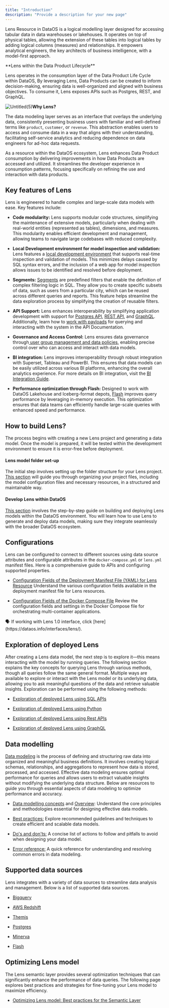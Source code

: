```yaml
---
title: "Introduction"
description: "Provide a description for your new page"
---
```


Lens Resource in DataOS is a logical modelling layer designed for accessing tabular data in data warehouses or lakehouses. It operates on top of physical tables, allowing the extension of these tables into logical tables by adding logical columns (measures) and relationships. It empowers analytical engineers, the key architects of business intelligence, with a model-first approach.

<Tip>
  **Lens within the Data Product Lifecycle**

  Lens operates in the consumption layer of the Data Product Life Cycle within DataOS, By leveraging Lens, Data Products can be created to inform decision-making, ensuring data is well-organized and aligned with business objectives. To consume it, Lens exposes APIs such as Postgres, REST, and GraphQL.
</Tip>

![Untitled(5)](/resources/lens/lens_diagram.jpg)**Why Lens?**

The data modeling layer serves as an interface that overlays the underlying data, consistently presenting business users with familiar and well-defined terms like `product`, `customer`, or `revenue`. This abstraction enables users to access and consume data in a way that aligns with their understanding, facilitating self-service analytics and reducing dependence on data engineers for ad-hoc data requests.

As a resource within the DataOS ecosystem, Lens enhances Data Product consumption by delivering improvements in how Data Products are accessed and utilized. It streamlines the developer experience in consumption patterns, focusing specifically on refining the use and interaction with data products.

## Key features of Lens

Lens  is engineered to handle complex and large-scale data models with ease. Key features include:

* **Code modularity:** Lens supports modular code structures, simplifying the maintenance of extensive models, particularly when dealing with real-world entities (represented as tables), dimensions, and measures. This modularity enables efficient development and management, allowing teams to navigate large codebases with reduced complexity.

* **Local Development environment for model inspection and validation:** Lens features a [local development environment](/resources/lens/optimizing_lens_testing_in_local_development/) that supports real-time inspection and validation of models. This minimizes delays caused by SQL syntax errors, and the inclusion of a web app for model inspection allows issues to be identified and resolved before deployment.

* **Segments:** [Segments](/resources/lens/working_with_segments/) are predefined filters that enable the definition of complex filtering logic in SQL. They allow you to create specific subsets of data, such as users from a particular city, which can be reused across different queries and reports. This feature helps streamline the data exploration process by simplifying the creation of reusable filters.

* **API Support:** Lens enhances interoperability by simplifying application development with support for [Postgres API](/resources/lens/exploration_of_deployed_lens_using_sql_apis/), [REST API](/resources/lens/exploration_of_deployed_lens_using_rest_apis/), and [GraphQL](/resources/lens/exploration_of_deployed_lens_using_graphql/). Additionally, learn how to [work with payloads](/resources/lens/working_with_payload/) for querying and interacting with the system in the API Documentation.

* **Governance and Access Control:** Lens ensures data governance through[ user group management and data policies](/resources/lens/working_with_user_groups_and_data_policies/), enabling precise control over who can access and interact with data models.

* **BI integration:** Lens improves interoperability through robust integration with Superset, Tableau and PowerBI. This ensures that data models can be easily utilized across various BI platforms, enhancing the overall analytics experience. For more details on BI integration, visit the [BI Integration Guide](/resources/lens/bi_integration/).

* **Performance optimization through Flash:** Designed to work with DataOS Lakehouse and Iceberg-format depots, [Flash](/resources/stacks/flash/) improves query performance by leveraging in-memory execution. This optimization ensures that data teams can efficiently handle large-scale queries with enhanced speed and performance.

## How to build Lens?

The process begins with creating a new Lens project and generating a data model. Once the model is prepared, it will be tested within the development environment to ensure it is error-free before deployment.

#### **Lens model folder set-up**

The initial step involves setting up the folder structure for your Lens project. [This section](/resources/lens/lens_model_folder_setup/) will guide you through organizing your project files, including the model configuration files and necessary resources, in a structured and maintainable way.

#### **Develop Lens within DataOS**

[This section](/resources/lens/lens_deployment/) involves the step-by-step guide on building and deploying Lens models within the DataOS environment. You will learn how to use Lens to generate and deploy data models, making sure they integrate seamlessly with the broader DataOS ecosystem.

## Configurations

Lens can be configured to connect to different sources using data source attributes and configurable attributes in the `docker-compose.yml` or `lens.yml` manifest files. Here is a comprehensive guide to APIs and configuring supported properties.

* [Configuration Fields of the Deployment Manifest File (YAML) for Lens Resource](/resources/lens/lens_manifest_attributes/)
  Understand the various configuration fields available in the deployment manifest file for Lens resources.

* [Configuration Fields of the Docker Compose File](/resources/lens/docker_compose_manifest_attributes/)
  Review the configuration fields and settings in the Docker Compose file for orchestrating multi-container applications.

<Info>
  🗣️ If working with Lens 1.0 interface, click [here](https://dataos.info/interfaces/lens/).
</Info>

## Exploration of deployed Lens

After creating a Lens data model, the next step is to explore it—this means interacting with the model by running queries. The following section explains the key concepts for querying Lens through various methods, though all queries follow the same general format. Multiple ways are available to explore or interact with the Lens model or its underlying data, allowing you to ask meaningful questions of the data and retrieve valuable insights. Exploration can be performed using the following methods:

* [Exploration of deployed Lens using SQL APIs](/resources/lens/exploration_of_deployed_lens_using_sql_apis/)

* [Exploration of deployed Lens using Python](/resources/lens/exploration_of_deployed_lens_using_python/)

* [Exploration of deployed Lens using Rest APIs](/resources/lens/exploration_of_deployed_lens_using_rest_apis/)

* [Exploration of deployed Lens using GraphQL](/resources/lens/exploration_of_deployed_lens_using_graphql/)

## Data modelling

[Data modeling](/resources/lens/overview/) is the process of defining and structuring raw data into organized and meaningful business definitions. It involves creating logical schemas, relationships, and aggregations to represent how data is stored, processed, and accessed. Effective data modeling ensures optimal performance for queries and allows users to extract valuable insights without modifying the underlying data structure. Below are resources to guide you through essential aspects of data modeling to optimize performance and accuracy.

* [Data modelling concepts](/resources/lens/concepts/) and [Overview](/resources/lens/overview/):
  Understand the core principles and methodologies essential for designing effective data models.

* [Best practices:](/resources/lens/best_practices/)
  Explore recommended guidelines and techniques to create efficient and scalable data models.

* [Do's and don'ts:](/resources/lens/dos_and_donts/)
  A concise list of actions to follow and pitfalls to avoid when designing your data model.

* [Error reference:](/resources/lens/errors/)
  A quick reference for understanding and resolving common errors in data modeling.

## Supported data sources

Lens integrates with a variety of data sources to streamline data analysis and management. Below is a list of supported data sources.

* [Bigquery](/resources/lens/data_sources/bigquery/)

* [AWS Redshift](/resources/lens/data_sources/awsredshift/)

* [Themis](/resources/lens/data_sources/themis/)

* [Postgres](/resources/lens/data_sources/postgres/)

* [Minerva](/resources/lens/data_sources/minerva/)

* [Flash](/resources/lens/data_sources/flash/)

## Optimizing Lens model

The Lens semantic layer provides several optimization techniques that can significantly enhance the performance of data queries. The following page explores best practices and strategies for fine-tuning your Lens model to maximize efficiency.

* [Optimizing Lens model: Best practices for the Semantic Layer](/resources/lens/fine_tuning_a_lens_model/)